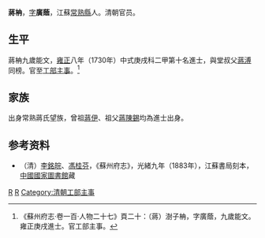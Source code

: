{{明清人物信息框
| 姓名 = 蔣柟
| 原名 =
| 圖片名稱= 
| 圖片大小 = 180px
| 圖片說明 =
| 最高職務 = 工部主事
| 屆數 = 
| 國家 = 大清
| 前任 = 
| 繼任 = 
| 爵位 =
| 籍貫 = [[江蘇省|江蘇省]][[常熟縣|常熟縣]]
| 族裔 = 漢族
| 旗籍 = 
| 字號 = 字廣蔭
| 諡號 = 
| 出生日期 = 年代不詳
| 出生地點 = 
| 逝世日期 = 年代不詳
| 逝世地點 = 
| 墓葬 =
| 配偶 =
| 親屬 = （曾祖）[[蔣伊|蔣伊]]<br>（祖父）[[蔣陳錫|蔣陳錫]]<br>（父）[[蔣澍|蔣澍]]
| 出身 = 
* 雍正八年庚戌科進士出身
| 經歷 = 
| 著作 =
}}

'''蔣柟'''，[[表字|字]]'''廣蔭'''，江蘇[[常熟縣|常熟縣]]人。清朝官员。

==生平==
蔣柟九歲能文，[[雍正|雍正]]八年（1730年）中式庚戌科二甲第十名進士，與堂叔父[[蔣溥|蔣溥]]同榜。官至[[工部|工部]][[主事|主事]]。<ref>《蘇州府志·卷一百·人物二十七》頁二十：（蔣）澍子柟，字廣蔭，九歲能文。雍正庚戌進士。官工部主事。</ref>

== 家族 ==
出身常熟蔣氏望族，曾祖[[蔣伊|蔣伊]]、祖父[[蔣陳錫|蔣陳錫]]均為進士出身。

== 参考资料 ==
{{reflist}}
*（清）[[李銘皖|李銘皖]]、[[馮桂芬|馮桂芬]]，《蘇州府志》，光緒九年（1883年），江蘇書局刻本，[[中國國家圖書館|中國國家圖書館]]藏

{{雍正八年庚戌科殿試金榜}}
{{蔣棻家族}}

{{Authority control}}

{{DEFAULTSORT:Jiang蔣}}
[[Category:蔣姓|R]]
[[Category:常熟蔣氏|R]]
[[Category:清朝工部主事|Category:清朝工部主事]]